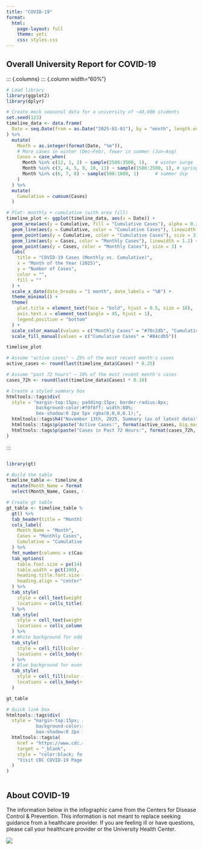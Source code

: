 ```yaml
---
title: "COVID-19"
format: 
  html:
    page-layout: full
    theme: yeti
    css: styles.css
---
```


## Overall University Report for COVID-19

::: {.columns}
::: {.column width="60%"}
```r
# Load library
library(ggplot2)
library(dplyr)

# Create mock seasonal data for a university of ~40,000 students
set.seed(123)
timeline_data <- data.frame(
  Date = seq.Date(from = as.Date("2025-01-01"), by = "month", length.out = 12)
) %>%
  mutate(
    Month = as.integer(format(Date, "%m")),
    # More cases in winter (Dec–Feb), fewer in summer (Jun–Aug)
    Cases = case_when(
      Month %in% c(12, 1, 2) ~ sample(2500:3500, 1),   # winter surge
      Month %in% c(3, 4, 5, 9, 10, 11) ~ sample(1500:2500, 1), # spring/fall
      Month %in% c(6, 7, 8) ~ sample(500:1000, 1)      # summer dip
    )
  ) %>%
  mutate(
    Cumulative = cumsum(Cases)
  )

# Plot: monthly + cumulative (with area fill)
timeline_plot <- ggplot(timeline_data, aes(x = Date)) +
  geom_area(aes(y = Cumulative, fill = "Cumulative Cases"), alpha = 0.3) +
  geom_line(aes(y = Cumulative, color = "Cumulative Cases"), linewidth = 1.2) +
  geom_point(aes(y = Cumulative, color = "Cumulative Cases"), size = 3) +
  geom_line(aes(y = Cases, color = "Monthly Cases"), linewidth = 1.2) +
  geom_point(aes(y = Cases, color = "Monthly Cases"), size = 3) +
  labs(
    title = "COVID-19 Cases (Monthly vs. Cumulative)",
    x = "Month of the Year (2025)",
    y = "Number of Cases",
    color = "",
    fill = ""
  ) +
  scale_x_date(date_breaks = "1 month", date_labels = "%B") +
  theme_minimal() +
  theme(
    plot.title = element_text(face = "bold", hjust = 0.5, size = 18),
    axis.text.x = element_text(angle = 45, hjust = 1),
    legend.position = "bottom"
  ) +
  scale_color_manual(values = c("Monthly Cases" = "#78c2db", "Cumulative Cases" = "#84cdb5")) +
  scale_fill_manual(values = c("Cumulative Cases" = "#84cdb5"))

timeline_plot
```

```r
# Assume "active cases" ~ 25% of the most recent month's cases
active_cases <- round(last(timeline_data$Cases) * 0.25)

# Assume "past 72 hours" ~ 10% of the most recent month's cases
cases_72h <- round(last(timeline_data$Cases) * 0.10)

# Create a styled summary box
htmltools::tags$div(
  style = "margin-top:15px; padding:15px; border-radius:8px; 
           background-color:#f0f8ff; width:80%; 
           box-shadow:0 2px 5px rgba(0,0,0,0.1);",
  htmltools::tags$h4("November 13th, 2025, Summary (as of latest data)", style="font-weight:bold;"),
  htmltools::tags$p(paste("Active Cases:", format(active_cases, big.mark=","))),
  htmltools::tags$p(paste("Cases in Past 72 Hours:", format(cases_72h, big.mark=",")))
)
```
:::

::: {.column width="40%"}
```r
library(gt)

# Build the table
timeline_table <- timeline_data %>%
  mutate(Month_Name = format(Date, "%B")) %>%
  select(Month_Name, Cases, Cumulative)

# Create gt table
gt_table <- timeline_table %>%
  gt() %>%
  tab_header(title = "Monthly and Cumulative COVID-19 Cases (2025)") %>%
  cols_label(
    Month_Name = "Month",
    Cases = "Monthly Cases",
    Cumulative = "Cumulative Cases"
  ) %>%
  fmt_number(columns = c(Cases, Cumulative), decimals = 0, use_seps = TRUE) %>%
  tab_options(
    table.font.size = px(14),
    table.width = pct(100),
    heading.title.font.size = px(18),
    heading.align = "center"
  ) %>%
  tab_style(
    style = cell_text(weight = "bold"),
    locations = cells_title(groups = "title")
  ) %>%
  tab_style(
    style = cell_text(weight = "bold"),
    locations = cells_column_labels(everything())
  ) %>%
  # White background for odd rows
  tab_style(
    style = cell_fill(color = "#E9F5F0"),
    locations = cells_body(rows = seq(1, nrow(timeline_table), 2))
  ) %>%
  # Blue background for even rows
  tab_style(
    style = cell_fill(color = "#f0f8ff"),
    locations = cells_body(rows = seq(2, nrow(timeline_table), 2))
  )

gt_table
```

```r
# Quick link box
htmltools::tags$div(
  style = "margin-top:15px; padding:10px; border-radius:6px; 
           background-color:#E9F5F0; width:100%; 
           box-shadow:0 2px 5px rgba(0,0,0,0.1); text-align:center;",
  htmltools::tags$a(
    href = "https://www.cdc.gov/covid/index.html",
    target = "_blank",
    style = "color:black; font-weight:bold; text-decoration:none;",
    "Visit CDC COVID-19 Page"
  )
)
```
:::

## About COVID-19 

The information below in the infographic came from the Centers for Disease Control & Prevention. This information is not meant to replace seeking guidance from a healthcare provider. If you are feeling ill or have questions, please call your healthcare provider or the University Health Center. 

![](COVID/Covid-19infographic.png)

```r

```



